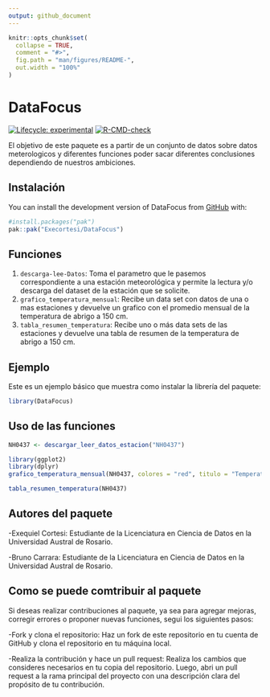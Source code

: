 ```yaml
---
output: github_document
---
```


<!-- README.md is generated from README.Rmd. Please edit that file -->

```r
knitr::opts_chunk$set(
  collapse = TRUE,
  comment = "#>",
  fig.path = "man/figures/README-",
  out.width = "100%"
)
```

# DataFocus

<!-- badges: start -->

[![Lifecycle: experimental](https://img.shields.io/badge/lifecycle-experimental-orange.svg)](https://lifecycle.r-lib.org/articles/stages.html#experimental)
[![R-CMD-check](https://github.com/Execortesi/DataFocus/actions/workflows/R-CMD-check.yaml/badge.svg)](https://github.com/Execortesi/DataFocus/actions/workflows/R-CMD-check.yaml)
<!-- badges: end -->

El objetivo de este paquete es a partir de un conjunto de datos sobre datos meterologicos y diferentes funciones poder sacar diferentes conclusiones dependiendo de nuestros ambiciones.

## Instalación

You can install the development version of DataFocus from [GitHub](https://github.com/) with:

```r
#install.packages("pak")
pak::pak("Execortesi/DataFocus")
```

## Funciones

  1. `descarga-lee-Datos`: Toma el parametro que le pasemos correspondiente a una estación meteorológica y permite la lectura y/o descarga del dataset de la estación que se solicite.
  2. `grafico_temperatura_mensual`: Recibe un data set con datos de una o mas estaciones y devuelve un grafico con el promedio mensual de la temperatura de abrigo a 150 cm.
  3. `tabla_resumen_temperatura`: Recibe uno o más data sets de las estaciones y devuelve una tabla de resumen de la temperatura de abrigo a 150 cm.

## Ejemplo
Este es un ejemplo básico que muestra como instalar la librería del paquete:

```r
library(DataFocus)
```

## Uso de las funciones

```r
NH0437 <- descargar_leer_datos_estacion("NH0437")
```

```r
library(ggplot2)
library(dplyr)
grafico_temperatura_mensual(NH0437, colores = "red", titulo = "Temperatura")
```

```r
tabla_resumen_temperatura(NH0437)
```
## Autores del paquete

  -Exequiel Cortesi: Estudiante de la Licenciatura en Ciencia de Datos en la Universidad Austral de Rosario.
  
  -Bruno Carrara: Estudiante de la Licenciatura en Ciencia de Datos en la Universidad Austral de Rosario.

## Como se puede comtribuir al paquete

Si deseas realizar contribuciones al paquete, ya sea para agregar mejoras, corregir errores o proponer nuevas funciones, segui los siguientes pasos:

  -Fork y clona el repositorio: Haz un fork de este repositorio en tu cuenta de GitHub y clona el repositorio en tu máquina local.

  -Realiza la contribución y hace un pull request: Realiza los cambios que consideres necesarios en tu copia del repositorio. Luego, abri un pull request a la rama principal del proyecto con una descripción clara del propósito de tu contribución.

